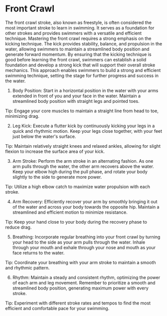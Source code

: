 # Front Crawl

The front crawl stroke, also known as freestyle, is often considered the most important stroke to learn in swimming. It serves as a foundation for other strokes and provides swimmers with a versatile and efficient technique. Mastering the front crawl requires a strong emphasis on the kicking technique. The kick provides stability, balance, and propulsion in the water, allowing swimmers to maintain a streamlined body position and generate forward momentum. By ensuring that the kicking technique is good before learning the front crawl, swimmers can establish a solid foundation and develop a strong kick that will support their overall stroke mechanics. This approach enables swimmers to build a strong and efficient swimming technique, setting the stage for further progress and success in the water.

1. Body Position: Start in a horizontal position in the water with your arms extended in front of you and your face in the water. Maintain a streamlined body position with straight legs and pointed toes.

Tip: Engage your core muscles to maintain a straight line from head to toe, minimizing drag.

2. Leg Kick: Execute a flutter kick by continuously kicking your legs in a quick and rhythmic motion. Keep your legs close together, with your feet just below the water's surface.

Tip: Maintain relatively straight knees and relaxed ankles, allowing for slight flexion to increase the surface area of your kick.

3. Arm Stroke: Perform the arm stroke in an alternating fashion. As one arm pulls through the water, the other arm recovers above the water. Keep your elbow high during the pull phase, and rotate your body slightly to the side to generate more power.

Tip: Utilize a high elbow catch to maximize water propulsion with each stroke.

4. Arm Recovery: Efficiently recover your arm by smoothly bringing it out of the water and across your body towards the opposite hip. Maintain a streamlined and efficient motion to minimize resistance.

Tip: Keep your hand close to your body during the recovery phase to reduce drag.

5. Breathing: Incorporate regular breathing into your front crawl by turning your head to the side as your arm pulls through the water. Inhale through your mouth and exhale through your nose and mouth as your face returns to the water.

Tip: Coordinate your breathing with your arm stroke to maintain a smooth and rhythmic pattern.

6. Rhythm: Maintain a steady and consistent rhythm, optimizing the power of each arm and leg movement. Remember to prioritize a smooth and streamlined body position, generating maximum power with every stroke.

Tip: Experiment with different stroke rates and tempos to find the most efficient and comfortable pace for your swimming.